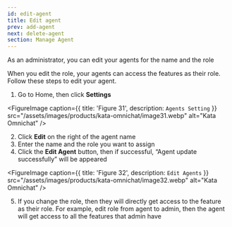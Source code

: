 ```yaml
---
id: edit-agent
title: Edit agent
prev: add-agent
next: delete-agent
section: Manage Agent
---
```


As an administrator, you can edit your agents for the name and the role

When you edit the role, your agents can access the features as their role. Follow these steps to edit your agent.

1. Go to Home, then click **Settings**

<FigureImage
  caption={{ title: 'Figure 31', description: `Agents Setting` }}
  src="/assets/images/products/kata-omnichat/image31.webp"
  alt="Kata Omnichat"
/>

2. Click **Edit** on the right of the agent name
3. Enter the name and the role you want to assign
4. Click the **Edit Agent** button, then if successful, “Agent update successfully” will be appeared

<FigureImage
  caption={{ title: 'Figure 32', description: `Edit Agents` }}
  src="/assets/images/products/kata-omnichat/image32.webp"
  alt="Kata Omnichat"
/>

5. If you change the role, then they will directly get access to the feature as their role. For example, edit role from agent to admin, then the agent will get access to all the features that admin have

